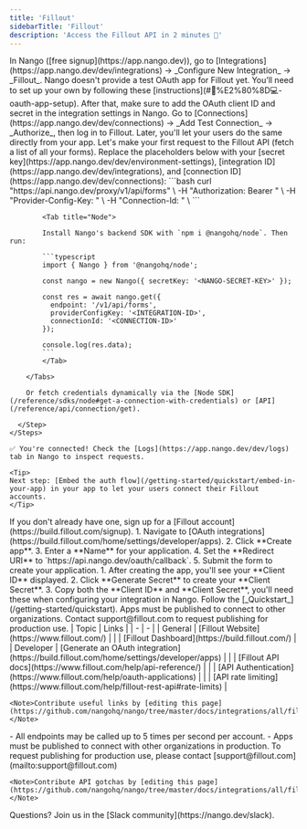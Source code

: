 ```yaml
---
title: 'Fillout'
sidebarTitle: 'Fillout'
description: 'Access the Fillout API in 2 minutes 💨'
---
```


<Tabs>
  <Tab title="🚀 Quickstart">
    <Steps>
      <Step title="Create an integration">
        In Nango ([free signup](https://app.nango.dev)), go to [Integrations](https://app.nango.dev/dev/integrations) -> _Configure New Integration_ -> _Fillout_. Nango doesn't provide a test OAuth app for Fillout yet. You’ll need to set up your own by following these [instructions](#🧑%E2%80%8D💻-oauth-app-setup). After that, make sure to add the OAuth client ID and secret in the integration settings in Nango.
      </Step>
      <Step title="Authorize Fillout">
        Go to [Connections](https://app.nango.dev/dev/connections) -> _Add Test Connection_ -> _Authorize_, then log in to Fillout. Later, you'll let your users do the same directly from your app.
      </Step>
      <Step title="Call the Fillout API">
        Let's make your first request to the Fillout API (fetch a list of all your forms). Replace the placeholders below with your [secret key](https://app.nango.dev/dev/environment-settings), [integration ID](https://app.nango.dev/dev/integrations), and [connection ID](https://app.nango.dev/dev/connections):
        <Tabs>
            <Tab title="cURL">
                 ```bash
                curl "https://api.nango.dev/proxy/v1/api/forms" \
                  -H "Authorization: Bearer <NANGO-SECRET-KEY>" \
                  -H "Provider-Config-Key: <INTEGRATION-ID>" \
                  -H "Connection-Id: <CONNECTION-ID>" \
                ```
            </Tab>

            <Tab title="Node">

            Install Nango's backend SDK with `npm i @nangohq/node`. Then run:

            ```typescript
            import { Nango } from '@nangohq/node';

            const nango = new Nango({ secretKey: '<NANGO-SECRET-KEY>' });

            const res = await nango.get({
              endpoint: '/v1/api/forms',
              providerConfigKey: '<INTEGRATION-ID>',
              connectionId: '<CONNECTION-ID>'
            });

            console.log(res.data);
            ```
            </Tab>

        </Tabs>

        Or fetch credentials dynamically via the [Node SDK](/reference/sdks/node#get-a-connection-with-credentials) or [API](/reference/api/connection/get).

      </Step>
    </Steps>

    ✅ You're connected! Check the [Logs](https://app.nango.dev/dev/logs) tab in Nango to inspect requests.

    <Tip>
    Next step: [Embed the auth flow](/getting-started/quickstart/embed-in-your-app) in your app to let your users connect their Fillout accounts.
    </Tip>
  </Tab>
  <Tab title="🧑‍💻 OAuth app setup">
    <Steps>
      <Step title="Create a Fillout account">
        If you don't already have one, sign up for a [Fillout account](https://build.fillout.com/signup).
      </Step>
      <Step title="Create an OAuth application">
        1. Navigate to [OAuth integrations](https://build.fillout.com/home/settings/developer/apps).
        2. Click **Create app**.
        3. Enter a **Name** for your application.
        4. Set the **Redirect URI** to `https://api.nango.dev/oauth/callback`.
        5. Submit the form to create your application.
      </Step>
      <Step title="Obtain your OAuth credentials">
        1. After creating the app, you'll see your **Client ID** displayed.
        2. Click **Generate Secret** to create your **Client Secret**.
        3. Copy both the **Client ID** and **Client Secret**, you'll need these when configuring your integration in Nango.
      </Step>
      <Step title="Next">
        Follow the [_Quickstart_](/getting-started/quickstart).
      </Step>
    </Steps>
    <Note>Apps must be published to connect to other organizations. Contact support@fillout.com to request publishing for production use.</Note>
  </Tab>
  <Tab title="🔗 Useful links">
    | Topic | Links | 
    | - | - | 
    | General | [Fillout Website](https://www.fillout.com/) |
    | | [Fillout Dashboard](https://build.fillout.com/) |
    | Developer | [Generate an OAuth integration](https://build.fillout.com/home/settings/developer/apps) |
    | | [Fillout API docs](https://www.fillout.com/help/api-reference/) |
    | | [API Authentication](https://www.fillout.com/help/oauth-applications) |
    | | [API rate limiting](https://www.fillout.com/help/fillout-rest-api#rate-limits) |

    <Note>Contribute useful links by [editing this page](https://github.com/nangohq/nango/tree/master/docs/integrations/all/fillout.mdx)</Note>
  </Tab>
  <Tab title="🚨 API gotchas">
    - All endpoints may be called up to 5 times per second per account.
    - Apps must be published to connect with other organizations in production. To request publishing for production use, please contact [support@fillout.com](mailto:support@fillout.com)

    <Note>Contribute API gotchas by [editing this page](https://github.com/nangohq/nango/tree/master/docs/integrations/all/fillout.mdx)</Note>
  </Tab>
</Tabs>

<Info>
    Questions? Join us in the [Slack community](https://nango.dev/slack).
</Info>